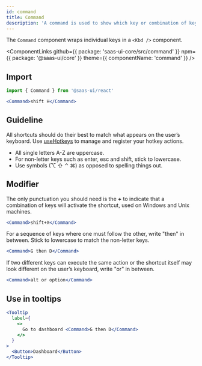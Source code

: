 ```yaml
---
id: command
title: Command
description: 'A command is used to show which key or combination of keys performs a given action.'
---
```


The `Command` component wraps individual keys in a `<Kbd />` component.

<ComponentLinks
  github={{ package: 'saas-ui-core/src/command' }}
  npm={{ package: '@saas-ui/core' }}
  theme={{ componentName: 'command' }}
/>

## Import

```js
import { Command } from '@saas-ui/react'
```

```jsx
<Command>shift H</Command>
```

## Guideline

All shortcuts should do their best to match what appears on the user’s keyboard.
Use [useHotkeys](/navigation/hotkeys) to manage and register your hotkey actions.

- All single letters A-Z are uppercase.
- For non-letter keys such as enter, esc and shift, stick to lowercase.
- Use symbols (⌥ ⇧ ⌃ ⌘) as opposed to spelling things out.

## Modifier

The only punctuation you should need is the **+** to indicate that a combination
of keys will activate the shortcut, used on Windows and Unix machines.

```jsx
<Command>shift+X</Command>
```

For a sequence of keys where one must follow the other, write "then" in between.
Stick to lowercase to match the non-letter keys.

```jsx
<Command>G then D</Command>
```

If two different keys can execute the same action or the shortcut itself may
look different on the user’s keyboard, write "or" in between.

```jsx
<Command>alt or option</Command>
```

## Use in tooltips

```jsx
<Tooltip
  label={
    <>
      Go to dashboard <Command>G then D</Command>
    </>
  }
>
  <Button>Dashboard</Button>
</Tooltip>
```
